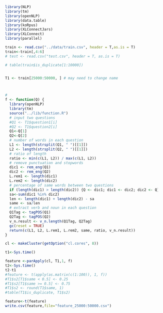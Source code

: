

```{r}

library(NLP)
library(tm)
library(openNLP)
library(data.table)
library(koRpus)
library(XLConnectJars)
library(XLConnect)
library(parallel)

```



```{r}
train <- read.csv("../data/train.csv", header = T,as.is = T)
train<-train[,4:6]
# test <- read.csv("test.csv", header = T, as.is = T)

# table(train$is_duplicate[1:10000])


T1 <- train[25000:50000, ] # may need to change name



#
f <- function(Q) {
  library(openNLP)
  library(tm)
  source("../lib/function.R")
  # input two questions
  #Q1 <- T1$question1[i]
  #Q2 <- T1$question2[i]
  Q1<-Q[1]
  Q2<-Q[2]
  # number of words in each question
  L1 <- length(strsplit(Q1, " ")[[1]])
  L2 <- length(strsplit(Q2, " ")[[1]])
  # ratio of length
  ratio <- min(c(L1, L2)) / max(c(L1, L2))
  # remove punctuation and stopwords
  dic1 <- rem_eng(Q1)
  dic2 <- rem_eng(Q2)
  L.rem1 <- length(dic1)
  L.rem2 <- length(dic2)
  # percentage of same words between two questions
  if (length(dic1) > length(dic2)) {Q <- dic1; dic1 <- dic2; dic2 <- Q}
  sa<-sum(dic1 %in% dic2)
  len <- length(dic1) + length(dic2) - sa
  same <- sa/len
  # extract verb and noun in each question
  Q1Tag <- tagPOS(Q1)
  Q2Tag <- tagPOS(Q2)
  v_n.result <- v_n.length(Q1Tag, Q2Tag)
  gc(reset = TRUE)
  return(c(L1, L2, L.rem1, L.rem2, same, ratio, v_n.result))
}

cl <- makeCluster(getOption("cl.cores", 8))

t1<-Sys.time()

feature <-parApply(cl, T1,1, f)
t2<-Sys.time()
t2-t1
#feature <- t(apply(as.matrix(c(1:100)), 1, f))
#T1$s2[T1$same < 0.5] <- 0.25
#T1$s2[T1$same >= 0.5] <- 0.75
#T1$s2 <- round(T1$same, 1)
#table(T1$is_duplicate, T1$s2)

feature<-t(feature)
write.csv(feature,file="feature_25000:50000.csv")



```

